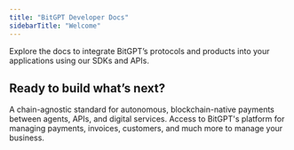 ```yaml
---
title: "BitGPT Developer Docs"
sidebarTitle: "Welcome"
---
```


Explore the docs to integrate BitGPT’s protocols and products into your applications using our SDKs and APIs.

## Ready to build what’s next?

<CardGroup cols={2}>
  <Card title="h402 Protocol" icon="bitcoin" href="/h402/introduction">
    A chain-agnostic standard for autonomous, blockchain-native payments between
    agents, APIs, and digital services.
  </Card>
  <Card title="Platform API" icon="server" href="/platform-api/welcome">
    Access to BitGPT's platform for managing payments, invoices, customers, and
    much more to manage your business.
  </Card>
</CardGroup>
